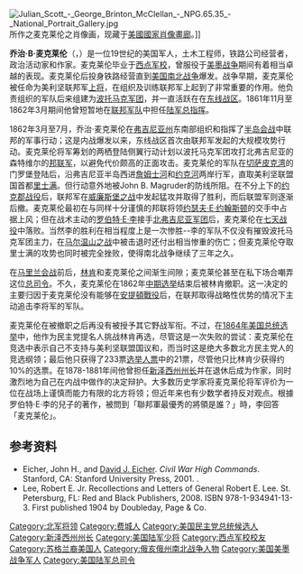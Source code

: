 {{求翻译|en|time=2018-11-05}}
{{noteTA
|1=zh-cn:乔治;zh-tw:喬治;zh-hk:佐治;
|2=zh-hk:維珍尼亞州;zh-tw:維吉尼亞州;zh-cn:弗吉尼亚州;
|3=zh-cn:北弗吉尼亚军团;zh-hk:北維珍尼亞軍團;zh-tw:北維吉尼亞軍團;
}}
{{Infobox officeholder
|name         = 乔治·B·麦克莱伦
|image        = George B McClellan - retouched.jpg
|office       = 第4任 [[美国陆军总指挥官|美国陆军总指挥官]]
|president    = [[亚伯拉罕·林肯|亚伯拉罕·林肯]]
|term_start   = 1861年11月1日
|term_end     = 1862年3月11日
|predecessor  = [[温菲尔德·斯科特|温菲尔德·斯科特]]
|successor    = [[亨利·韦杰·哈勒克|亨利·韦杰·哈勒克]]
|office1      = 第24任 [[新泽西州州长|新泽西州州长]]
|term_start1  = 1878年1月15日
|term_end1    = 1881年1月18日
|predecessor1 = 
|successor1   = 
|birth_name   = 乔治·布林顿·麦克莱伦
|birth_date   = {{birth date|1826|12|3}}
|birth_place  = {{USA}}[[宾夕法尼亚州|宾夕法尼亚州]][[费城|费城]]
|death_date   = {{death date and age|1885|10|29|1826|12|3}}
|death_place  = {{USA}}[[新泽西州|新泽西州]][[奧蘭治_(新澤西州)|奧蘭治 (新澤西州)]]
|restingplace = {{USA}}[[新澤西|新澤西]][[特倫頓|特倫頓]]
|party        = {{DP}}
|spouse       = [[瑪莉·麥克萊倫|瑪莉·麥克萊倫]] (結婚於 1860 年–1885 年)
|relatives    = 
|education    = [[西点军校|西点军校]] {{small|([[Bachelor_of_Science|BS]])}}
|signature    = George McClellan Signature.svg
|nickname     = {{plainlist|
* 小麦克
* 小拿破仑 <ref>Eicher, John H., and [[David_J._Eicher|David J. Eicher]]. ''Civil War High Commands''. Stanford, CA: Stanford University Press, 2001. {{ISBN|0-8047-3641-3}}.</ref>}}
|allegiance   = {{flag|United States|1863}} ([[美利坚合众国_(美国南北战争)|联邦]])
|branch       = [[美国陆军|美国陆军]]
|serviceyears = {{plainlist|
* 1846–1857 {{small|(美国陆军)}}
* 1861–1864 {{small|(联邦陆军)}}}}
|rank         = [[File:US-O10_insignia.svg|30px]][[上將|上將]]
|commands     = {{plainlist|
* [[俄亥俄军区|俄亥俄军区]]
* [[波多马克军团|波多马克军团]]}}
|battles      =
* [[美墨战争|美墨战争]]
* [[美国南北战争|美国南北战争]]
** [[里奇山之役|里奇山之役]]
** [[半岛会战|半岛会战]]
*** [[七天战役|七天战役]]
** [[马里兰会战|马里兰会战]]
*** [[南山之役|南山之役]]
*** [[安提塔姆之役|安提塔姆之役]]
}}
[[File:Julian_Scott_-_George_Brinton_McClellan_-_NPG.65.35_-_National_Portrait_Gallery.jpg|thumb]] 所作之麦克莱伦之肖像画，现藏于[[美國國家肖像畫廊_(National_Portrait_Gallery)|美國國家肖像畫廊]]。]]

'''乔治·B·麦克莱伦'''（{{lang-en|George B. McClellan}}，{{bd|1826年|12月3日|1885年|10月29日}}）是一位19世纪的美国军人，土木工程师，铁路公司经营者，政治活动家和作家。麦克莱伦毕业于[[西点军校|西点军校]]，曾服役于[[美墨战争|美墨战争]]{{nowrap|(1846–1848)，}}期间有着相当卓越的表现。麦克莱伦后投身铁路经营直到[[美国南北战争|美国南北战争]]{{nowrap|(1861–1865)}}爆发。战争早期，麦克莱伦被任命为美利坚联邦军[[美国陆军#军衔|上将]]，在组织及训练联邦军上起到了非常重要的作用。他负责组织的军队后来组建为[[波托马克军团|波托马克军团]]，并一直活跃在在[[美国内战东线战区|东线战区]]。1861年11月至1862年3月期间他曾短暂地在[[联邦军队|联邦军队]]中担任[[美国陆军总指挥官|陆军总指挥]]。

1862年3月至7月，乔治·麦克莱伦在[[弗吉尼亚州|弗吉尼亚州]]东南部组织和指挥了[[半岛会战|半岛会战]]中联邦的军事行动；这是内战爆发以来，东线战区首次由联邦军发起的大规模攻势行动。麦克莱伦将军筹划的两栖登陆侧翼行动计划以波托马克军团攻打北弗吉尼亚的森特维尔的[[邦联军|邦联军]]，以避免代价颇高的正面攻击。麦克莱伦的军队在[[切萨皮克湾|切萨皮克湾]]的门罗堡登陆后，沿弗吉尼亚半岛西进[[詹姆士河_(弗吉尼亚州)|詹姆士河]]和[[约克河_(弗吉尼亚州)|约克河]]两岸行军，直取美利坚联盟国首都[[里士满_(弗吉尼亚州)|里士满]]。但行动意外地被John B. Magruder的防线所阻。在不分上下的[[约克郡战役|约克郡战役]]后，联邦军在[[威廉斯堡之战|威廉斯堡之战]]中发起猛攻并取得了胜利，而后联盟军则逐渐后撤。麦克莱伦最初在与同样十分谨慎的邦联将领[[约瑟夫·E·约翰斯顿|约瑟夫·E·约翰斯顿]]的交手中占据上风；但在战术主动的[[罗伯特·E·李|罗伯特·E·李]]接手[[北弗吉尼亚军团|北弗吉尼亚军团]]后，麦克莱伦在[[七天战役|七天战役]]中落败。当然李的胜利在相当程度上是一次惨胜--李的军队不仅没有摧毁波托马克军团主力，在[[马尔温山之战|马尔温山之战]]中被击退时还付出相当惨重的伤亡；但麦克莱伦夺取里士满的攻势也同时被完全挫败，使得南北战争继续了三年之久。

在[[马里兰会战|马里兰会战]]前后，[[林肯|林肯]]和麦克莱伦之间渐生间隙；麦克莱伦甚至在私下场合嘲弄这位[[总司令|总司令]]。不久，麦克莱伦在1862年[[美国中期选举|中期选举]]结束后被林肯撤职。这一决定的主要归因于麦克莱伦没有能够在[[安提頓戰役|安提頓戰役]]后，在联邦取得战略性优势的情况下主动追击李将军的军队。

麦克莱伦在被撤职之后再没有被授予其它野战军衔。不过，在[[1864年美国总统选举|1864年美国总统选举]]中，他作为民主党提名人挑战林肯再选，尽管这是一次失败的尝试：麦克莱伦在竞选中表示自己不支持与美利坚联盟国议和，而当时这是绝大多数北方民主党人的竞选纲领；最后他只获得了233票[[美国选举人团|选举人票]]中的21票，尽管他只比林肯少获得约10%的选票。在1878-1881年间他曾担任[[新泽西州|新泽西州]][[州长_(美国)|州长]]并在退休后成为作家，同时激烈地为自己在内战中做作的决定辩护。大多数历史学家将麦克莱伦将军评价为一位在战场上谨慎而能力有限的北方将领；但近年来也有少数学者持反对观点。根據罗伯特·E·李的兒子的著作，被問到「聯邦軍最優秀的將領是誰？」時，李回答「麦克莱伦」。

==参考资料==
* Eicher, John H., and [[David_J._Eicher|David J. Eicher]]. ''Civil War High Commands''. Stanford, CA: Stanford University Press, 2001. {{ISBN|0-8047-3641-3}}.
* Lee, Robert E. Jr. Recollections and Letters of General Robert E. Lee. St. Petersburg, FL: Red and Black Publishers, 2008. ISBN 978-1-934941-13-3. First published 1904 by Doubleday, Page & Co.

{{Democratic Party}}
{{美國陸軍總指揮官}}
{{Authority control}}

{{DEFAULTSORT: McClellan, George}}
[[Category:北军将领|Category:北军将领]]
[[Category:费城人|Category:费城人]]
[[Category:美国民主党总统候选人|Category:美国民主党总统候选人]]
[[Category:新泽西州州长|Category:新泽西州州长]]
[[Category:美国陆军少将|Category:美国陆军少将]]
[[Category:西点军校校友|Category:西点军校校友]]
[[Category:苏格兰裔美国人|Category:苏格兰裔美国人]]
[[Category:俄亥俄州南北战争人物|Category:俄亥俄州南北战争人物]]
[[Category:美国美墨战争军人|Category:美国美墨战争军人]]
[[Category:美国陆军总司令|Category:美国陆军总司令]]